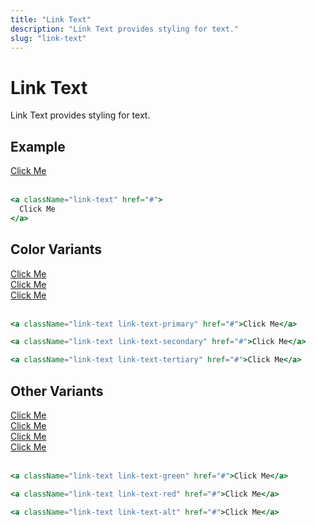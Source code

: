 ```yaml
---
title: "Link Text"
description: "Link Text provides styling for text."
slug: "link-text"
---
```


# Link Text

Link Text provides styling for text.

## Example

<a className="link-text" href="#">
  Click Me
</a>
<br />
<br />

```jsx
<a className="link-text" href="#">
  Click Me
</a>
```

## Color Variants

<a className="link-text link-text-primary" href="#">
  Click Me
</a>
<br />
<a className="link-text link-text-secondary" href="#">
  Click Me
</a>
<br />
<a className="link-text link-text-tertiary" href="#">
  Click Me
</a>
<br />
<br />

```jsx
<a className="link-text link-text-primary" href="#">Click Me</a>

<a className="link-text link-text-secondary" href="#">Click Me</a>

<a className="link-text link-text-tertiary" href="#">Click Me</a>
```

## Other Variants

<a className="link-text link-text-green" href="#">
  Click Me
</a>
<br />
<a className="link-text link-text-red" href="#">
  Click Me
</a>
<br />
<a className="link-text link-text-alt" href="#">
  Click Me
</a>
<br />
<a className="link-text link-text-light" href="#">
  Click Me
</a>
<br />
<br />

```jsx
<a className="link-text link-text-green" href="#">Click Me</a>

<a className="link-text link-text-red" href="#">Click Me</a>

<a className="link-text link-text-alt" href="#">Click Me</a>
```
